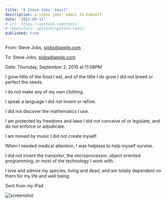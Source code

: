 ```yaml
---
title: "A Steve Jobs' Email"
description: a steve jobs' email to himself
date: "2022-09-11"
# url: https://upstash.com/redis
# repository: upstash/upstash-redis
published: true
---
```


From: Steve Jobs, sjobs@apple.com

To: Steve Jobs, sjobs@apple.com

Date: Thursday, September 2, 2010 at 11:08PM

I grow little of the food I eat, and of the little I do grow I did not breed or perfect the seeds.

I do not make any of my own clothing.

I speak a language I did not invent or refine.

I did not discover the mathematics I use.

I am protected by freedoms and laws I did not conceive of or legislate, and do not enforce or adjudicate.

I am moved by music I did not create myself.

When I needed medical attention, I was helpless to help myself survive.

I did not invent the transistor, the microprocessor, object oriented programming, or most of the technology I work with.

I love and admire my species, living and dead, and am totally dependent on them for my life and well being.

Sent from my iPad

![screenshot](/steve-email.jpg)
